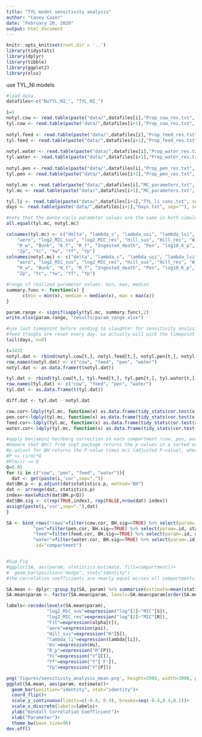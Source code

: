 ---
title: "TYL model sensitivity analysis"
author: "Casey Cazer"
date: "February 20, 2020"
output: html_document
---

```{r setup, include=FALSE}
knitr::opts_knit$set(root.dir = '..') 
library(tidystats)
library(dplyr)
library(tibble)
library(ggplot2)
library(xlsx)
```
use TYL_NI models

```{r}
#load data
datafiles<-c("NoTYL_NI_", "TYL_NI_")

i=1
notyl.cow <- read.table(paste("data/",datafiles[i],"Prop_cow_res.txt", sep=""), sep=",")
tyl.cow <- read.table(paste("data/",datafiles[i+1],"Prop_cow_res.txt", sep=""), sep=",")
  
notyl.feed <- read.table(paste("data/",datafiles[i],"Prop_feed_res.txt", sep=""), sep=",")
tyl.feed <- read.table(paste("data/",datafiles[i+1],"Prop_feed_res.txt", sep=""), sep=",")
  
notyl.water <- read.table(paste("data/",datafiles[i],"Prop_water_res.txt", sep=""), sep=",")
tyl.water <- read.table(paste("data/",datafiles[i+1],"Prop_water_res.txt", sep=""), sep=",")
  
notyl.pen <- read.table(paste("data/",datafiles[i],"Prop_pen_res.txt", sep=""), sep=",")
tyl.pen <- read.table(paste("data/",datafiles[i+1],"Prop_pen_res.txt", sep=""), sep=",")

notyl.mc <- read.table(paste("data/",datafiles[i],"MC_parameters.txt", sep=""), sep=",")
tyl.mc <- read.table(paste("data/",datafiles[i+1],"MC_parameters.txt", sep=""), sep=",")

tyl.li <- read.table(paste("data/",datafiles[i+1],"TYL_li_conc.txt", sep=""), sep=",")
days <- read.table(paste("data/",datafiles[i+1],"Days.txt", sep=""), sep=",") -50 #remove burnin

#note that the monte carlo parameter values are the same in both simulations due to random seed
all.equal(tyl.mc, notyl.mc)

colnames(tyl.mc) <- c("delta", "lambda_s", "lambda_usi", "lambda_lsi", "lambda_li", "mu",
	"aero", "log2_MIC_sus", "log2_MIC_res", "Hill_sus", "Hill_res", "W_c", "F_c", "P_c", "DFM", "log10_K_c", "plasmid", "R_c", "Trough", "log10_K_w",
    "R_w", "Bunk", "K_f", "R_f", "Ingested_death", "Pen", "log10_K_p", "R_p", "Fit", "W_to_P", "P_to_W", "F_to_P", "P_to_F", "C_to_P", "Zc", "Zw", "Zf",
    "Zp", "Yc", "Yw", "Yf", "Yp")
colnames(notyl.mc) <- c("delta", "lambda_s", "lambda_usi", "lambda_lsi", "lambda_li", "mu",
	"aero", "log2_MIC_sus", "log2_MIC_res", "Hill_sus", "Hill_res", "W_c", "F_c", "P_c", "DFM", "log10_K_c", "plasmid", "R_c", "Trough", "log10_K_w",
    "R_w", "Bunk", "K_f", "R_f", "Ingested_death", "Pen", "log10_K_p", "R_p", "Fit", "W_to_P", "P_to_W", "F_to_P", "P_to_F", "C_to_P", "Zc", "Zw", "Zf",
    "Zp", "Yc", "Yw", "Yf", "Yp")

```


```{r}
#range of realized parameter values: min, max, median
summary.func <- function(x) {
      c(min = min(x), median = median(x), max = max(x))
}

param.range <- signif(sapply(tyl.mc, summary.func),2)
write.xlsx(param.range, "results/param_range.xlsx")
```

```{r}
#use last timepoint before sending to slaughter for sensitivity analysis--day 143: index 3433
#feed troughs are reset every day. so actually will pick the timepoint before: day 142.9583: index 3432
tail(days, n=8)

t=3432
notyl.dat <- rbind(notyl.cow[t,], notyl.feed[t,], notyl.pen[t,], notyl.water[t,])
row.names(notyl.dat) <- c("cow", "feed", "pen", "water")
notyl.dat <- as.data.frame(t(notyl.dat))

tyl.dat <- rbind(tyl.cow[t,], tyl.feed[t,], tyl.pen[t,], tyl.water[t,])
row.names(tyl.dat) <- c("cow", "feed", "pen", "water")
tyl.dat <- as.data.frame(t(tyl.dat))

diff.dat <- tyl.dat - notyl.dat

cow.cor<-ldply(tyl.mc, function(x) as.data.frame(tidy_stats(cor.test(x, diff.dat$cow, method="kendall"))))
pen.cor<-ldply(tyl.mc, function(x) as.data.frame(tidy_stats(cor.test(x, diff.dat$pen, method="kendall"))))
feed.cor<-ldply(tyl.mc, function(x) as.data.frame(tidy_stats(cor.test(x, diff.dat$feed, method="kendall"))))
water.cor<-ldply(tyl.mc, function(x) as.data.frame(tidy_stats(cor.test(x, diff.dat$water, method="kendall"))))

#apply benjamini hochberg correction to each compartment (cow, pen, water, feed)
#beware that BH() from sogf package returns the p-values in a sorted order
#p.adjust for BH returns the P-value times m/i (adjusted P-value), where m is the number of tests and i is the rank of the p-value. Need to select a FDR (Q) and then identify the largest adjusted P-value that is less than or equal to Q. All tests with un-adjusted P-values equal to or less than that critical value are significant
#P <= (i/m)*Q
#P(m/i) <= Q
Q=0.05
for (i in c("cow", "pen", "feed", "water")){
  dat <- get(paste(i,'cor',sep="."))
dat$BH.p <- p.adjust(dat$statistics.p, method="BH")
dat <- arrange(dat, statistics.p)
index<-max(which(dat$BH.p<Q))
dat$BH.sig <- c(rep(TRUE,index), rep(FALSE,nrow(dat)-index))
assign(paste(i,'cor',sep="."),dat)
}

SA <- bind_rows("cows"=filter(cow.cor, BH.sig==TRUE) %>% select(param=.id, statistics.estimate),
          "pen"=filter(pen.cor, BH.sig==TRUE) %>% select(param=.id, statistics.estimate),
          "feed"=filter(feed.cor, BH.sig==TRUE) %>% select(param=.id, statistics.estimate),
          "water"=filter(water.cor, BH.sig==TRUE) %>% select(param=.id, statistics.estimate),
          .id="compartment")


#Sup Fig
#ggplot(SA, aes(param, statistics.estimate, fill=compartment))+
#  geom_bar(position="dodge", stat="identity")
#the correlation coefficients are nearly equal across all compartments. present average instead

SA.mean <- dplyr::group_by(SA, param) %>% summarise(estimate=mean(statistics.estimate))
SA.mean$param <- factor(SA.mean$param, levels=SA.mean$param[order(SA.mean$estimate)])

labels<-recode(levels(SA.mean$param),
               "log2_MIC_sus"=expression("log"[2]~"MIC"[S]),
               "log2_MIC_res"=expression("log"[2]~"MIC"[R]),
               "Fit"=expression(alpha[r]),
               "aero"=expression(psi),
               "Hill_sus"=expression("H"[S]),
               "lambda_li"=expression(lambda[li]),
               'mu'=expression(mu),
               "R_p"=expression("R"[P]),
               "Yc"=expression("Y"[C]),
               "Yf"=expression("Y"['F']),
               "Yp"=expression("Y"[P]))

png('figures/sensitivity_analysis_mean.png', height=2000, width=3000, pointsize=24)
ggplot(SA.mean, aes(param, estimate))+
  geom_bar(position="identity", stat="identity")+
  coord_flip()+
  scale_y_continuous(limits=c(-0.4, 0.4), breaks=seq(-0.4,0.4,0.1))+
  scale_x_discrete(labels=labels)+
  ylab("Kendall Correlation Coefficient")+
  xlab("Parameter")+
  theme_bw(base_size=96)
dev.off()
```